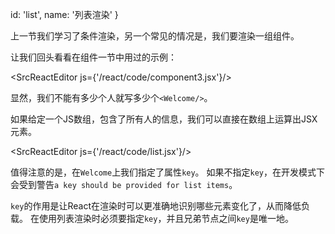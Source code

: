 
  id: 'list',
  name: '列表渲染'
}

上一节我们学习了条件渲染，另一个常见的情况是，我们要渲染一组组件。

让我们回头看看在组件一节中用过的示例：

<SrcReactEditor js={'/react/code/component3.jsx'}/>

显然，我们不能有多少个人就写多少个`<Welcome/>`。

如果给定一个JS数组，包含了所有人的信息，我们可以直接在数组上运算出JSX元素。

<SrcReactEditor js={'/react/code/list.jsx'}/>

值得注意的是，在`Welcome`上我们指定了属性`key`。
如果不指定`key`，在开发模式下会受到警告`a key should be provided for list items`。

`key`的作用是让React在渲染时可以更准确地识别哪些元素变化了，从而降低负载。
在使用列表渲染时必须要指定`key`，并且兄弟节点之间`key`是唯一地。
